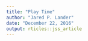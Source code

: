 ```yaml
---
title: "Play Time"
author: "Jared P. Lander"
date: "December 22, 2016"
output: rticles::jss_article
---
```

